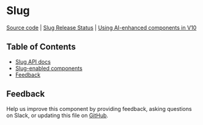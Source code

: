 # Slug

[Source code](https://github.com/carbon-design-system/carbon/tree/main/packages/react/src/components/Slug)
|
[Slug Release Status](https://airtable.com/appCAqlGVN8tRUbAp/shr71ZyLlIGORz3Vh/tblHqPusgkK8hIeHo)
|
[Using AI-enhanced components in V10](https://github.com/carbon-design-system/carbon-for-ai/blob/main/docs/support-for-carbon-v10.md)

## Table of Contents

- [Slug API docs](https://react.carbondesignsystem.com/?path=/story/experimental-unstable-slug--overview)
- [Slug-enabled components](https://react.carbondesignsystem.com/?path=/story/experimental-unstable-slug-examples--overview)
- [Feedback](#feedback)

## Feedback

Help us improve this component by providing feedback, asking questions on Slack,
or updating this file on
[GitHub](https://github.com/carbon-design-system/carbon/edit/main/packages/react/src/components/RadioButton/RadioButton.mdx).
